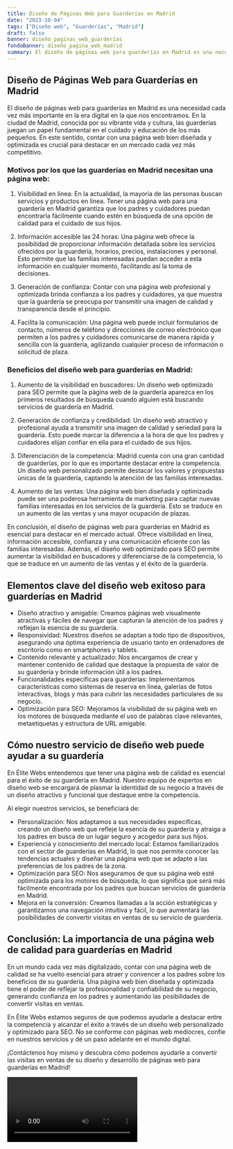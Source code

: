 ```yaml
---
title: Diseño de Páginas Web para Guarderías en Madrid
date: "2023-10-04"
tags: ["Diseño web", "Guarderías", "Madrid"]
draft: false
banner: diseño_paginas_web_guarderías
fondoBanner: diseño_pagina_web_madrid
summary: El diseño de páginas web para guarderías en Madrid es una necesidad cada vez más importante en la era digital en la que nos encontramos. En la ciudad de Madrid, conocida por su vibrante vida y cultura, las guarderías juegan un papel fundamental en el cuidado y educación de los más pequeños. En este sentido, contar con una página web bien diseñada y optimizada es crucial para destacar en un mercado cada vez más competitivo.
---
```



## Diseño de Páginas Web para Guarderías en Madrid

El diseño de páginas web para guarderías en Madrid es una necesidad cada vez más importante en la era digital en la que nos encontramos. En la ciudad de Madrid, conocida por su vibrante vida y cultura, las guarderías juegan un papel fundamental en el cuidado y educación de los más pequeños. En este sentido, contar con una página web bien diseñada y optimizada es crucial para destacar en un mercado cada vez más competitivo.

### Motivos por los que las guarderías en Madrid necesitan una página web:

1. Visibilidad en línea: En la actualidad, la mayoría de las personas buscan servicios y productos en línea. Tener una página web para una guardería en Madrid garantiza que los padres y cuidadores puedan encontrarla fácilmente cuando estén en búsqueda de una opción de calidad para el cuidado de sus hijos.

2. Información accesible las 24 horas: Una página web ofrece la posibilidad de proporcionar información detallada sobre los servicios ofrecidos por la guardería, horarios, precios, instalaciones y personal. Esto permite que las familias interesadas puedan acceder a esta información en cualquier momento, facilitando así la toma de decisiones.

3. Generación de confianza: Contar con una página web profesional y optimizada brinda confianza a los padres y cuidadores, ya que muestra que la guardería se preocupa por transmitir una imagen de calidad y transparencia desde el principio.

4. Facilita la comunicación: Una página web puede incluir formularios de contacto, números de teléfono y direcciones de correo electrónico que permiten a los padres y cuidadores comunicarse de manera rápida y sencilla con la guardería, agilizando cualquier proceso de información o solicitud de plaza.

### Beneficios del diseño web para guarderías en Madrid:

1. Aumento de la visibilidad en buscadores: Un diseño web optimizado para SEO permite que la página web de la guardería aparezca en los primeros resultados de búsqueda cuando alguien está buscando servicios de guardería en Madrid.

2. Generación de confianza y credibilidad: Un diseño web atractivo y profesional ayuda a transmitir una imagen de calidad y seriedad para la guardería. Esto puede marcar la diferencia a la hora de que los padres y cuidadores elijan confiar en ella para el cuidado de sus hijos.

3. Diferenciación de la competencia: Madrid cuenta con una gran cantidad de guarderías, por lo que es importante destacar entre la competencia. Un diseño web personalizado permite destacar los valores y propuestas únicas de la guardería, captando la atención de las familias interesadas.

4. Aumento de las ventas: Una página web bien diseñada y optimizada puede ser una poderosa herramienta de marketing para captar nuevas familias interesadas en los servicios de la guardería. Esto se traduce en un aumento de las ventas y una mayor ocupación de plazas.

En conclusión, el diseño de páginas web para guarderías en Madrid es esencial para destacar en el mercado actual. Ofrece visibilidad en línea, información accesible, confianza y una comunicación eficiente con las familias interesadas. Además, el diseño web optimizado para SEO permite aumentar la visibilidad en buscadores y diferenciarse de la competencia, lo que se traduce en un aumento de las ventas y el éxito de la guardería.

<GifSeo />

<Cta />

## Elementos clave del diseño web exitoso para guarderías en Madrid

- Diseño atractivo y amigable: Creamos páginas web visualmente atractivas y fáciles de navegar que capturan la atención de los padres y reflejan la esencia de su guardería.
- Responsividad: Nuestros diseños se adaptan a todo tipo de dispositivos, asegurando una óptima experiencia de usuario tanto en ordenadores de escritorio como en smartphones y tablets.
- Contenido relevante y actualizado: Nos encargamos de crear y mantener contenido de calidad que destaque la propuesta de valor de su guardería y brinde información útil a los padres.
- Funcionalidades específicas para guarderías: Implementamos características como sistemas de reserva en línea, galerías de fotos interactivas, blogs y más para cubrir las necesidades particulares de su negocio.
- Optimización para SEO: Mejoramos la visibilidad de su página web en los motores de búsqueda mediante el uso de palabras clave relevantes, metaetiquetas y estructura de URL amigable.

## Cómo nuestro servicio de diseño web puede ayudar a su guardería

En Élite Webs entendemos que tener una página web de calidad es esencial para el éxito de su guardería en Madrid. Nuestro equipo de expertos en diseño web se encargará de plasmar la identidad de su negocio a través de un diseño atractivo y funcional que destaque entre la competencia.

Al elegir nuestros servicios, se beneficiará de:

- Personalización: Nos adaptamos a sus necesidades específicas, creando un diseño web que refleje la esencia de su guardería y atraiga a los padres en busca de un lugar seguro y acogedor para sus hijos.
- Experiencia y conocimiento del mercado local: Estamos familiarizados con el sector de guarderías en Madrid, lo que nos permite conocer las tendencias actuales y diseñar una página web que se adapte a las preferencias de los padres de la zona.
- Optimización para SEO: Nos aseguramos de que su página web esté optimizada para los motores de búsqueda, lo que significa que será más fácilmente encontrada por los padres que buscan servicios de guardería en Madrid.
- Mejora en la conversión: Creamos llamadas a la acción estratégicas y garantizamos una navegación intuitiva y fácil, lo que aumentará las posibilidades de convertir visitas en ventas de su servicio de guardería.

## Conclusión: La importancia de una página web de calidad para guarderías en Madrid

En un mundo cada vez más digitalizado, contar con una página web de calidad se ha vuelto esencial para atraer y convencer a los padres sobre los beneficios de su guardería. Una página web bien diseñada y optimizada tiene el poder de reflejar la profesionalidad y confiabilidad de su negocio, generando confianza en los padres y aumentando las posibilidades de convertir visitas en ventas.

En Élite Webs estamos seguros de que podemos ayudarle a destacar entre la competencia y alcanzar el éxito a través de un diseño web personalizado y optimizado para SEO. No se conforme con páginas web mediocres, confíe en nuestros servicios y dé un paso adelante en el mundo digital.

¡Contáctenos hoy mismo y descubra cómo podemos ayudarle a convertir las visitas en ventas de su diseño y desarrollo de páginas web para guarderías en Madrid!

<Video />

<CtaBot job="Guarderías" city="Madrid" />

<Gmaps query="Madrid+españa+maps" />
